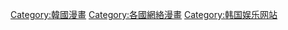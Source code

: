 {{noteTA
|G1 = IT
}}

[[Category:韓國漫畫|Category:韓國漫畫]]
[[Category:各國網絡漫畫|Category:各國網絡漫畫]]
[[Category:韩国娱乐网站|Category:韩国娱乐网站]]
